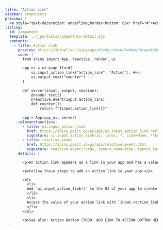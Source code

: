 ```yaml
---
title: "Action Link"
sidebar: components 
preview: |
  <a style="text-decoration: underline;border-bottom: 0px" href="#">Action Link</a>
listing:
  id: component
  template: ../_partials/components-detail.ejs
  contents:
    - title: Action Link
      preview: https://shinylive.io/py/app/#h=0&code=NobwRAdghgtgpmAXGKAHVA6VBPMAaMAYwHsIAXOcpMAMwCdiYACAZwAsBLCbJjmVYnTJMAgujxM6cKITIcAbnAlSIAEzh0JAVw4AdCPrSoA+jqYBeJjqxQA5nGM0ANjtUAKfUy9WOGLqi0yYxk5UmMnLgBrDxRZDjCIiEjdfCYUkTjSFIBKCQBiAB4Cz29rYkCAoIoADzIYki1yDRz9bP19dRpWDUU6N39AiXKySokWOBYWeIhsxBKvAAFhyvmmBZV1OgwauraIbzWpEIU4DDhFcn6ISoxjhKi9g86mBqa+2dWDqTItOn2aFIgAZkW6ZCDhKJubIAXxS7Wg6AsonQbiMpg4Yx6GmyYGhAF0gA
      code: |
        from shiny import App, reactive, render, ui
        
        app_ui = ui.page_fluid(
            ui.input_action_link("action_link", "Action"), #<<
            ui.output_text("counter")
        )
        
        def server(input, output, session):
            @render.text()
            @reactive.event(input.action_link)
            def counter():
                return f"{input.action_link()}"
        
        app = App(app_ui, server)
      relevantfunctions:
        - title: ui.input_action_link
          href: https://shiny.posit.co/py/api/ui.input_action_link.html
          signature: ui.input_action_link(id, label, *, icon=None, **kwargs)
        - title: reactive.event
          href: https://shiny.posit.co/py/api/reactive.event.html
          signature: reactive.event(*args, ignore_none=True, ignore_init=False)
      details: |

        <p>An action link appears as a link in your app and has a value that increments each time the user presses the button. </p>

        <p>Follow these steps to add an action link to your app:</p>

        <ol>
          <li>
          Add `ui.input_action_link()` to the UI of your app to create the action link. Where you call this function will determine where the link will appear within the app's layout.
          </li>
          <li>
          Access the value of your action link with `input.<action_link_id()`> (e.g., `input.action_link()`). The server value of an action link is an integer representing the number of clicks. 
          </li>
        </ol>
        
        <p>See also: Action Button (TODO: ADD LINK TO ACTION BUTTON HERE)</p>
---
```


:::{.component}
:::

